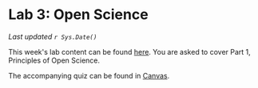 # Lab 3: Open Science {-}

*Last updated `r Sys.Date()`*

This week\'s lab content can be found [here](https://ubco-biology.github.io/OS-Introduction/). You are asked to cover Part 1, Principles of Open Science.

The accompanying quiz can be found in [Canvas](https://canvas.ubc.ca/courses/90147).